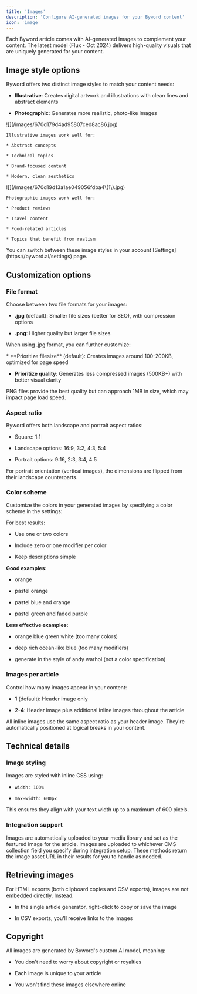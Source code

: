 ```yaml
---
title: 'Images'
description: 'Configure AI-generated images for your Byword content'
icon: 'image'
---
```


Each Byword article comes with AI-generated images to complement your content. The latest model (Flux - Oct 2024) delivers high-quality visuals that are uniquely generated for your content.

## Image style options

Byword offers two distinct image styles to match your content needs:

* **Illustrative**: Creates digital artwork and illustrations with clean lines and abstract elements

* **Photographic**: Generates more realistic, photo-like images

<Tabs>
  <Tab title="Illustrative style">
    ![](/images/670d179d4ad95807ced8ac86.jpg)

    Illustrative images work well for:

    * Abstract concepts

    * Technical topics

    * Brand-focused content

    * Modern, clean aesthetics
  </Tab>

  <Tab title="Photographic style">
    ![](/images/670d19d13a1ae049056fdba4\(1\).jpg)

    Photographic images work well for:

    * Product reviews

    * Travel content

    * Food-related articles

    * Topics that benefit from realism
  </Tab>
</Tabs>

<Info>
  You can switch between these image styles in your account [Settings](https://byword.ai/settings) page.
</Info>

## Customization options

### File format

Choose between two file formats for your images:

* **.jpg** (default): Smaller file sizes (better for SEO), with compression options

* **.png**: Higher quality but larger file sizes

When using .jpg format, you can further customize:

<Accordion title="JPG quality settings">
  * **Prioritize filesize** (default): Creates images around 100-200KB, optimized for page speed

  * **Prioritize quality**: Generates less compressed images (500KB+) with better visual clarity
</Accordion>

<Warning>
  PNG files provide the best quality but can approach 1MB in size, which may impact page load speed.
</Warning>

### Aspect ratio

Byword offers both landscape and portrait aspect ratios:

* Square: 1:1

* Landscape options: 16:9, 3:2, 4:3, 5:4

* Portrait options: 9:16, 2:3, 3:4, 4:5

<Info>
  For portrait orientation (vertical images), the dimensions are flipped from their landscape counterparts.
</Info>

### Color scheme

Customize the colors in your generated images by specifying a color scheme in the settings:

<Accordion title="Color scheme best practices">
  For best results:

  * Use one or two colors

  * Include zero or one modifier per color

  * Keep descriptions simple

  **Good examples:**

  * orange

  * pastel orange

  * pastel blue and orange

  * pastel green and faded purple

  **Less effective examples:**

  * orange blue green white (too many colors)

  * deep rich ocean-like blue (too many modifiers)

  * generate in the style of andy warhol (not a color specification)
</Accordion>

### Images per article

Control how many images appear in your content:

* **1** (default): Header image only

* **2-4**: Header image plus additional inline images throughout the article

<Info>
  All inline images use the same aspect ratio as your header image. They're automatically positioned at logical breaks in your content.
</Info>

## Technical details

### Image styling

Images are styled with inline CSS using:

* `width: 100%`

* `max-width: 600px`

This ensures they align with your text width up to a maximum of 600 pixels.

### Integration support

<Tabs>
  <Tab title="WordPress">
    Images are automatically uploaded to your media library and set as the featured image for the article.
  </Tab>

  <Tab title="Webflow">
    Images are uploaded to whichever CMS collection field you specify during integration setup.
  </Tab>

  <Tab title="Zapier/API/CSV">
    These methods return the image asset URL in their results for you to handle as needed.
  </Tab>
</Tabs>

## Retrieving images

For HTML exports (both clipboard copies and CSV exports), images are not embedded directly. Instead:

* In the single article generator, right-click to copy or save the image

* In CSV exports, you'll receive links to the images

## Copyright

All images are generated by Byword's custom AI model, meaning:

* You don't need to worry about copyright or royalties

* Each image is unique to your article

* You won't find these images elsewhere online